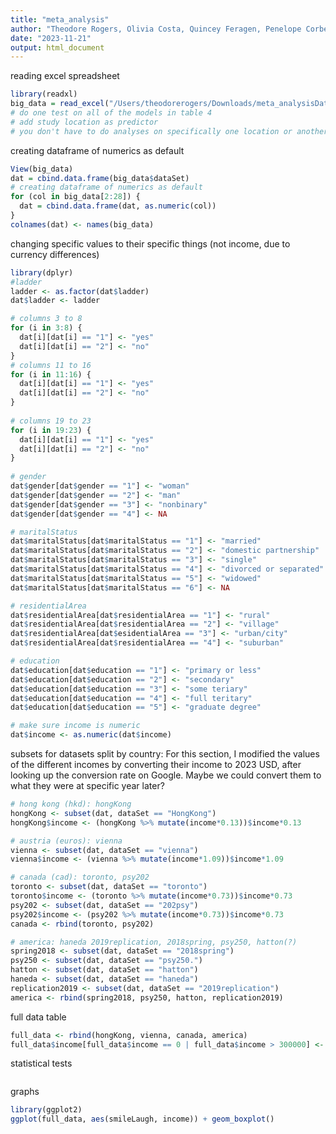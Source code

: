```yaml
---
title: "meta_analysis"
author: "Theodore Rogers, Olivia Costa, Quincey Feragen, Penelope Corbett"
date: "2023-11-21"
output: html_document
---
```

reading excel spreadsheet
```r
library(readxl)
big_data = read_excel("/Users/theodorerogers/Downloads/meta_analysisDat.xlsx")
# do one test on all of the models in table 4
# add study location as predictor
# you don't have to do analyses on specifically one location or another
```
creating dataframe of numerics as default
```r
View(big_data)
dat = cbind.data.frame(big_data$dataSet)
# creating dataframe of numerics as default
for (col in big_data[2:28]) {
  dat = cbind.data.frame(dat, as.numeric(col))
}
colnames(dat) <- names(big_data)
```
changing specific values to their specific things (not income, due to currency differences)
```r
library(dplyr)
#ladder
ladder <- as.factor(dat$ladder)
dat$ladder <- ladder

# columns 3 to 8
for (i in 3:8) {
  dat[i][dat[i] == "1"] <- "yes"
  dat[i][dat[i] == "2"] <- "no"
}
# columns 11 to 16
for (i in 11:16) {
  dat[i][dat[i] == "1"] <- "yes"
  dat[i][dat[i] == "2"] <- "no"
}
  
# columns 19 to 23
for (i in 19:23) {
  dat[i][dat[i] == "1"] <- "yes"
  dat[i][dat[i] == "2"] <- "no"
}
  
# gender
dat$gender[dat$gender == "1"] <- "woman"
dat$gender[dat$gender == "2"] <- "man"
dat$gender[dat$gender == "3"] <- "nonbinary"
dat$gender[dat$gender == "4"] <- NA

# maritalStatus
dat$maritalStatus[dat$maritalStatus == "1"] <- "married"
dat$maritalStatus[dat$maritalStatus == "2"] <- "domestic partnership"
dat$maritalStatus[dat$maritalStatus == "3"] <- "single"
dat$maritalStatus[dat$maritalStatus == "4"] <- "divorced or separated"
dat$maritalStatus[dat$maritalStatus == "5"] <- "widowed"
dat$maritalStatus[dat$maritalStatus == "6"] <- NA

# residentialArea
dat$residentialArea[dat$residentialArea == "1"] <- "rural"
dat$residentialArea[dat$residentialArea == "2"] <- "village"
dat$residentialArea[dat$esidentialArea == "3"] <- "urban/city"
dat$residentialArea[dat$residentialArea == "4"] <- "suburban"

# education
dat$education[dat$education == "1"] <- "primary or less"
dat$education[dat$education == "2"] <- "secondary"
dat$education[dat$education == "3"] <- "some teriary"
dat$education[dat$education == "4"] <- "full teritary"
dat$education[dat$education == "5"] <- "graduate degree"

# make sure income is numeric
dat$income <- as.numeric(dat$income)
```
subsets for datasets split by country:
For this section, I modified the values of the different incomes by converting their income to 2023 USD, after looking up the conversion rate on Google. Maybe we could convert them to what they were at specific year later?
```r
# hong kong (hkd): hongKong
hongKong <- subset(dat, dataSet == "HongKong")
hongKong$income <- (hongKong %>% mutate(income*0.13))$income*0.13

# austria (euros): vienna
vienna <- subset(dat, dataSet == "vienna")
vienna$income <- (vienna %>% mutate(income*1.09))$income*1.09

# canada (cad): toronto, psy202
toronto <- subset(dat, dataSet == "toronto")
toronto$income <- (toronto %>% mutate(income*0.73))$income*0.73
psy202 <- subset(dat, dataSet == "202psy")
psy202$income <- (psy202 %>% mutate(income*0.73))$income*0.73
canada <- rbind(toronto, psy202)

# america: haneda 2019replication, 2018spring, psy250, hatton(?)
spring2018 <- subset(dat, dataSet == "2018spring")
psy250 <- subset(dat, dataSet == "psy250.")
hatton <- subset(dat, dataSet == "hatton")
haneda <- subset(dat, dataSet == "haneda")
replication2019 <- subset(dat, dataSet == "2019replication")
america <- rbind(spring2018, psy250, hatton, replication2019)
```
full data table
```r
full_data <- rbind(hongKong, vienna, canada, america)
full_data$income[full_data$income == 0 | full_data$income > 300000] <- NA

```
statistical tests
```r

```
graphs
```r
library(ggplot2)
ggplot(full_data, aes(smileLaugh, income)) + geom_boxplot()
```

